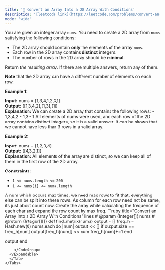 ```yaml
---
title: '🧀 Convert an Array Into a 2D Array With Conditions'
description: '[leetcode link](https://leetcode.com/problems/convert-an-array-into-a-2d-array-with-conditions/description/)'
mode: 'wide'
---
```

<Tabs>
  <Tab title="Question" icon="circle-question" iconType="regular">
    <Card>
      <p>You are given an integer array <code>nums</code>. You need to create a 2D array from <code>nums</code> satisfying the following conditions:</p>  <ul>  <li>The 2D array should contain <strong>only</strong> the elements of the array <code>nums</code>.</li>  <li>Each row in the 2D array contains <strong>distinct</strong> integers.</li>  <li>The number of rows in the 2D array should be <strong>minimal</strong>.</li> </ul>  <p>Return <em>the resulting array</em>. If there are multiple answers, return any of them.</p>  <p><strong>Note</strong> that the 2D array can have a different number of elements on each row.</p>   <p><strong class="example">Example 1:</strong></p>   <strong>Input:</strong> nums = [1,3,4,1,2,3,1] <br/> <strong>Output:</strong> [[1,3,4,2],[1,3],[1]] <br/> <strong>Explanation:</strong> We can create a 2D array that contains the following rows: - 1,3,4,2 - 1,3 - 1 All elements of nums were used, and each row of the 2D array contains distinct integers, so it is a valid answer. It can be shown that we cannot have less than 3 rows in a valid array.  <p><strong class="example">Example 2:</strong></p>   <strong>Input:</strong> nums = [1,2,3,4] <br/> <strong>Output:</strong> [[4,3,2,1]] <br/> <strong>Explanation:</strong> All elements of the array are distinct, so we can keep all of them in the first row of the 2D array.    <p><strong>Constraints:</strong></p>  <ul>  <li><code>1 &lt;= nums.length &lt;= 200</code></li>  <li><code>1 &lt;= nums[i] &lt;= nums.length</code></li> </ul> 
    </Card>
  </Tab>
  <Tab title="Solution" icon="lightbulb" iconType="regular" >
    <Card>
      A num which occurs max times, we need max rows to fit that, everything else can be split into these rows. As column for each row need not be same, its just about count now. Create the array while calculating the frequence of each char and expand the row count by max freq. 
    </Card>
  <Expandable title="code">
    <CodeGroup dropdown>
```ruby title="Convert an Array Into a 2D Array With Conditions" lines
# @param {Integer[]} nums
# @return {Integer[][]}
def find_matrix(nums)
  output = []
  freq_h = Hash.new(0)
  nums.each do |num|
    output << [] if output.size == freq_h[num]
    output[freq_h[num]] << num
    freq_h[num]+=1
  end
  
  output
end
```
    </CodeGroup>
  </Expandable>
  </Tab>
</Tabs>